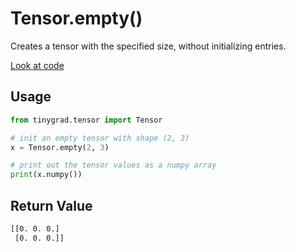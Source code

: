 # Tensor.empty()

Creates a tensor with the specified size, without initializing entries.

[Look at code](https://github.com/tinygrad/tinygrad/blob/master/tinygrad/tensor.py#L122)

## Usage

```python copy
from tinygrad.tensor import Tensor

# init an empty tensor with shape (2, 3)
x = Tensor.empty(2, 3)

# print out the tensor values as a numpy array
print(x.numpy())
```

## Return Value

```bash
[[0. 0. 0.]
 [0. 0. 0.]]
```